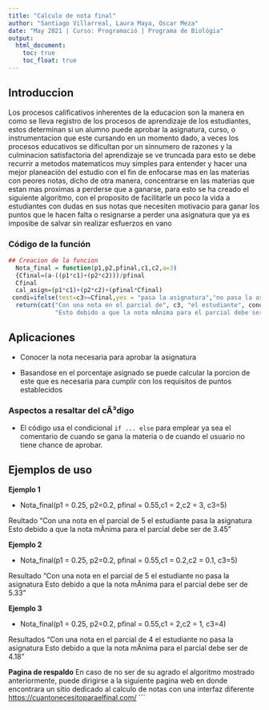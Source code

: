 ---
title: "Calculo de nota final"
author: "Santiago Villarreal, Laura Maya, Oscar Meza"
date: "May 2021 | Curso: Programació | Programa de Biológia"
output: 
  html_document:
    toc: true
    toc_float: true
---
## Introduccion
Los procesos calificativos inherentes de la educacion son la manera en como se lleva registro de los procesos de aprendizaje de los estudiantes, estos determinan si un alumno puede aprobar la asignatura, curso, o instrumentacion que este cursando en un momento dado, a veces los procesos educativos se dificultan por un sinnumero de razones y la culminacion satisfactoria del aprendizaje se ve truncada para esto se debe recurrir a metodos matematicos muy simples para entender y hacer una mejor planeación del estudio con el fin de enfocarse mas en las materias con peores notas, dicho de otra manera, concentrarse en las materias que estan mas proximas a perderse que a ganarse, para esto se ha creado el siguiente algoritmo, con el proposito de facilitarle un poco la vida a estudiantes con dudas en sus notas que necesiten motivacio para ganar los puntos que le hacen falta o resignarse a perder una asignatura que ya es imposibe de salvar sin realizar esfuerzos en vano

### Código de la función
```{r, eval = F}
## Creacion de la funcion
  Nota_final = function(p1,p2,pfinal,c1,c2,a=3)
  {Cfinal=(a-((p1*c1)+(p2*c2)))/pfinal
  Cfinal
  cal_asign=(p1*c1)+(p2*c2)+(pfinal*Cfinal)
 condi=ifelse(test=c3>=Cfinal,yes = "pasa la asignatura","no pasa la asignatura")
  return(cat("Con una nota en el parcial de", c3, "el estudiante", condi, 
             "Esto debido a que la nota mÃ­nima para el parcial debe ser de", round(Cfinal,2)))}
```
## Aplicaciones

- Conocer la nota necesaria para aprobar la asignatura

- Basandose en el porcentaje asignado se puede calcular la porcion de este que es necesaria para cumplir con los requisitos de puntos establecidos

### Aspectos a resaltar del cÃ³digo


- El código usa el condicional `if ... else` para emplear ya sea el comentario de cuando se gana la materia o de cuando el usuario no tiene chance de aprobar.

## Ejemplos de uso


**Ejemplo 1**

- Nota_final(p1 = 0.25, p2=0.2, pfinal = 0.55,c1 = 2,c2 = 3, c3=5)

Reultado
"Con una nota en el parcial de 5 el estudiante pasa la asignatura Esto debido a que la nota mÃ­nima para el parcial debe ser de 3.45"



**Ejemplo 2**

- Nota_final(p1 = 0.25, p2=0.2, pfinal = 0.55,c1 = 0.2,c2 = 0.1, c3=5)

Resultado
"Con una nota en el parcial de 5 el estudiante no pasa la asignatura Esto debido a que la nota mÃ­nima para el parcial debe ser de 5.33"



**Ejemplo 3**

- Nota_final(p1 = 0.25, p2=0.2, pfinal = 0.55,c1 = 2,c2 = 1, c3=4)

Resultados
"Con una nota en el parcial de 4 el estudiante no pasa la asignatura Esto debido a que la nota mÃ­nima para el parcial debe ser de 4.18"



**Pagina de respaldo**
En caso de no ser de su agrado el algoritmo mostrado anteriormente, puede dirigirse a la siguiente pagina web en donde encontrara un sitio dedicado al calculo de notas con una interfaz diferente <https://cuantonecesitoparaelfinal.com/>
```






